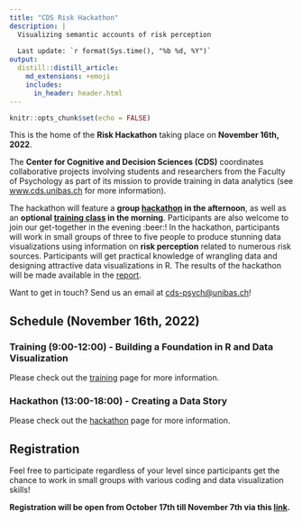 ```yaml
---
title: "CDS Risk Hackathon"
description: |
  Visualizing semantic accounts of risk perception
  
  Last update: `r format(Sys.time(), "%b %d, %Y")`
output: 
  distill::distill_article:
    md_extensions: +emoji
    includes:
      in_header: header.html
---
```


```r
knitr::opts_chunk$set(echo = FALSE)

```

This is the home of the **Risk Hackathon** taking place on **November 16th, 2022**.

The **Center for Cognitive and Decision Sciences (CDS)** coordinates collaborative projects involving students and researchers from the Faculty of Psychology as part of its mission to provide training in data analytics (see [www.cds.unibas.ch](https://psychologie.unibas.ch/de/fakultaet/abteilungen/cognitive-and-decision-sciences-305/) for more information).

The hackathon will feature a **group [hackathon](hackathon.html) in the afternoon**, as well as an **optional [training class](training.html) in the morning**. Participants are also welcome to join our get-together in the evening :beer:! In the hackathon, participants will work in small groups of three to five people to produce stunning data visualizations using information on **risk perception** related to numerous risk sources. Participants will get practical knowledge of wrangling data and designing attractive data visualizations in R. The results of the hackathon will be made available in the [report](report.html).

<aside>
Want to get in touch? Send us an email at [cds-psych@unibas.ch](mailto:cds-psych@unibas.ch)!
</aside>


## Schedule (November 16th, 2022)

### Training (9:00-12:00) - Building a Foundation in R and Data Visualization

Please check out the [training](training.html) page for more information.

### Hackathon (13:00-18:00) - Creating a Data Story

Please check out the [hackathon](hackathon.html) page for more information.


## Registration

Feel free to participate regardless of your level since participants get the chance to work in small groups with various coding and data visualization skills! 

**Registration will be open from October 17th till November 7th via this [link](https://forms.gle/4xATFZiGKfQoDNZK8).**
